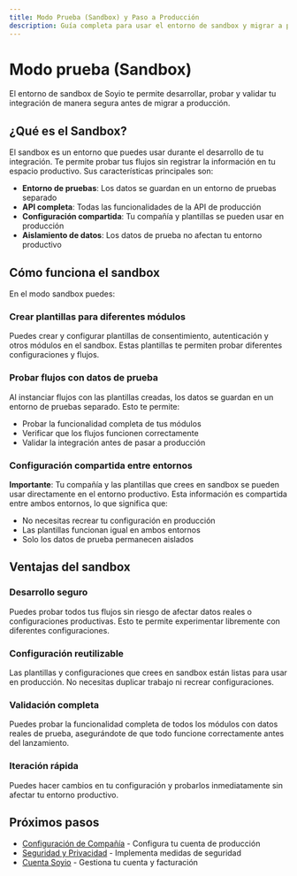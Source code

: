 ```yaml
---
title: Modo Prueba (Sandbox) y Paso a Producción
description: Guía completa para usar el entorno de sandbox y migrar a producción
---
```


# Modo prueba (Sandbox)

El entorno de sandbox de Soyio te permite desarrollar, probar y validar tu integración de manera segura antes de migrar a producción.

## ¿Qué es el Sandbox?

El sandbox es un entorno que puedes usar durante el desarrollo de tu integración. Te permite probar tus flujos sin registrar la información en tu espacio productivo. Sus características principales son:

- **Entorno de pruebas**: Los datos se guardan en un entorno de pruebas separado
- **API completa**: Todas las funcionalidades de la API de producción
- **Configuración compartida**: Tu compañía y plantillas se pueden usar en producción
- **Aislamiento de datos**: Los datos de prueba no afectan tu entorno productivo

## Cómo funciona el sandbox

En el modo sandbox puedes:

### Crear plantillas para diferentes módulos
Puedes crear y configurar plantillas de consentimiento, autenticación y otros módulos en el sandbox. Estas plantillas te permiten probar diferentes configuraciones y flujos.

### Probar flujos con datos de prueba
Al instanciar flujos con las plantillas creadas, los datos se guardan en un entorno de pruebas separado. Esto te permite:
- Probar la funcionalidad completa de tus módulos
- Verificar que los flujos funcionen correctamente
- Validar la integración antes de pasar a producción

### Configuración compartida entre entornos
**Importante**: Tu compañía y las plantillas que crees en sandbox se pueden usar directamente en el entorno productivo. Esta información es compartida entre ambos entornos, lo que significa que:
- No necesitas recrear tu configuración en producción
- Las plantillas funcionan igual en ambos entornos
- Solo los datos de prueba permanecen aislados

## Ventajas del sandbox

### Desarrollo seguro
Puedes probar todos tus flujos sin riesgo de afectar datos reales o configuraciones productivas. Esto te permite experimentar libremente con diferentes configuraciones.

### Configuración reutilizable
Las plantillas y configuraciones que crees en sandbox están listas para usar en producción. No necesitas duplicar trabajo ni recrear configuraciones.

### Validación completa
Puedes probar la funcionalidad completa de todos los módulos con datos reales de prueba, asegurándote de que todo funcione correctamente antes del lanzamiento.

### Iteración rápida
Puedes hacer cambios en tu configuración y probarlos inmediatamente sin afectar tu entorno productivo.

## Próximos pasos

- [Configuración de Compañía](./company-configuration) - Configura tu cuenta de producción
- [Seguridad y Privacidad](./security-privacy) - Implementa medidas de seguridad
- [Cuenta Soyio](./soyio-account) - Gestiona tu cuenta y facturación
